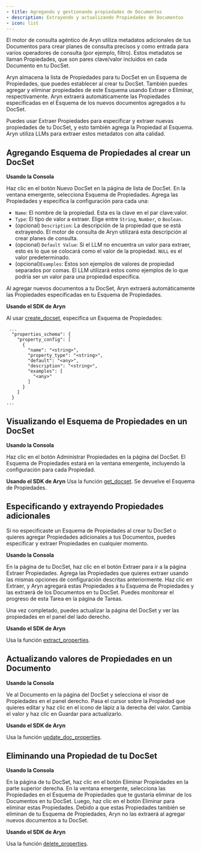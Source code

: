 ```yaml
---
- title: Agregando y gestionando propiedades de Documentos
- description: Extrayendo y actualizando Propiedades de Documentos
- icon: list
---
```


El motor de consulta agéntico de Aryn utiliza metadatos adicionales de tus Documentos para crear planes de consulta precisos y como entrada para varios operadores de consulta (por ejemplo, filtro). Estos metadatos se llaman Propiedades, que son pares clave/valor incluidos en cada Documento en tu DocSet.

Aryn almacena la lista de Propiedades para tu DocSet en un Esquema de Propiedades, que puedes establecer al crear tu DocSet. También puedes agregar y eliminar propiedades de este Esquema usando Extraer o Eliminar, respectivamente. Aryn extraerá automáticamente las Propiedades especificadas en el Esquema de los nuevos documentos agregados a tu DocSet.

Puedes usar Extraer Propiedades para especificar y extraer nuevas propiedades de tu DocSet, y esto también agrega la Propiedad al Esquema. Aryn utiliza LLMs para extraer estos metadatos con alta calidad.

## Agregando Esquema de Propiedades al crear un DocSet

**Usando la Consola**

Haz clic en el botón Nuevo DocSet en la página de lista de DocSet. En la ventana emergente, selecciona Esquema de Propiedades. Agrega las Propiedades y especifica la configuración para cada una:

* `Name`: El nombre de la propiedad. Esta es la clave en el par clave:valor.
* `Type`: El tipo de valor a extraer. Elige entre `String`, `Number`, o `Boolean`.
* (opcional) `Description`: La descripción de la propiedad que se está extrayendo. El motor de consulta de Aryn utilizará esta descripción al crear planes de consulta.
* (opcional) `Default Value`: Si el LLM no encuentra un valor para extraer, esto es lo que se colocará como el valor de la propiedad. `NULL` es el valor predeterminado.
* (opcional)`Examples`: Estos son ejemplos de valores de propiedad separados por comas. El LLM utilizará estos como ejemplos de lo que podría ser un valor para una propiedad específica.

Al agregar nuevos documentos a tu DocSet, Aryn extraerá automáticamente las Propiedades especificadas en tu Esquema de Propiedades.

**Usando el SDK de Aryn**

Al usar [create\_docset](https://docs.aryn.ai/sdk-reference/storage#create-docset), especifica un Esquema de Propiedades:

```
 ...
  "properties_schema": {
    "property_config": [
      {
        "name": "<string>",
        "property_type": "<string>",
        "default": "<any>",
        "description": "<string>",
        "examples": [
          "<any>"
        ]
      }
    ]
  }
...
```

## Visualizando el Esquema de Propiedades en un DocSet

**Usando la Consola**

Haz clic en el botón Administrar Propiedades en la página del DocSet. El Esquema de Propiedades estará en la ventana emergente, incluyendo la configuración para cada Propiedad.

**Usando el SDK de Aryn**
Usa la función [get\_docset](https://docs.aryn.ai/sdk-reference/storage#return-value). Se devuelve el Esquema de Propiedades.

## Especificando y extrayendo Propiedades adicionales

Si no especificaste un Esquema de Propiedades al crear tu DocSet o quieres agregar Propiedades adicionales a tus Documentos, puedes especificar y extraer Propiedades en cualquier momento.

**Usando la Consola**

En la página de tu DocSet, haz clic en el botón Extraer para ir a la página Extraer Propiedades. Agrega las Propiedades que quieres extraer usando las mismas opciones de configuración descritas anteriormente. Haz clic en Extraer, y Aryn agregará estas Propiedades a tu Esquema de Propiedades y las extraerá de los Documentos en tu DocSet. Puedes monitorear el progreso de esta Tarea en la página de Tareas.

Una vez completado, puedes actualizar la página del DocSet y ver las propiedades en el panel del lado derecho.

**Usando el SDK de Aryn**

Usa la función [extract\_properties](https://docs.aryn.ai/sdk-reference/storage#extract-properties).

## Actualizando valores de Propiedades en un Documento

**Usando la Consola**

Ve al Documento en la página del DocSet y selecciona el visor de Propiedades en el panel derecho. Pasa el cursor sobre la Propiedad que quieres editar y haz clic en el icono de lápiz a la derecha del valor. Cambia el valor y haz clic en Guardar para actualizarlo.

**Usando el SDK de Aryn**

Usa la función [update\_doc\_properties](https://docs.aryn.ai/sdk-reference/storage#update-document-properties).

## Eliminando una Propiedad de tu DocSet

**Usando la Consola**

En la página de tu DocSet, haz clic en el botón Eliminar Propiedades en la parte superior derecha. En la ventana emergente, selecciona las Propiedades en el Esquema de Propiedades que te gustaría eliminar de los Documentos en tu DocSet. Luego, haz clic en el botón Eliminar para eliminar estas Propiedades. Debido a que estas Propiedades también se eliminan de tu Esquema de Propiedades, Aryn no las extraerá al agregar nuevos documentos a tu DocSet.

**Usando el SDK de Aryn**

Usa la función [delete\_properties](https://docs.aryn.ai/sdk-reference/storage#delete-properties).
